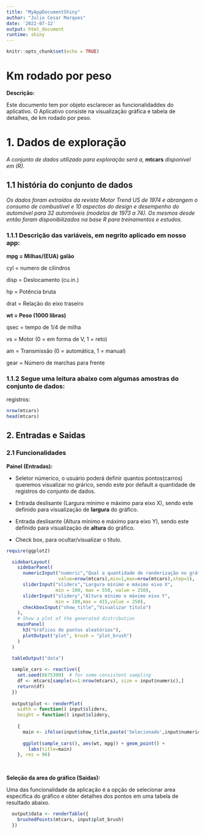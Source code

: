 ```yaml
---
title: "MyAppDocumentShiny"
author: "Julio Cesar Marques"
date: '2022-07-12'
output: html_document
runtime: shiny
---
```



```r
knitr::opts_chunk$set(echo = TRUE)
```

# Km rodado por peso

**Descrição:**

Este documento tem por objeto esclarecer as funcionalidaddes do aplicativo.
O Aplicativo consiste na visualização gráfica e tabela de detalhes, de km rodado por peso.

# 1. Dados de exploração

*A conjunto de dados utilizado para exploração será a,* **mtcars** *disponível em (R).*  

## 1.1 história do conjunto de dados

*Os dados foram extraídos da revista Motor Trend US de 1974 e abrangem o consumo de combustível e 10 aspectos do design e desempenho do automóvel para 32 automóveis (modelos de 1973 a 74). Os mesmos desde então foram disponibilizados na base R para treinamentos e estudos.*

### 1.1.1 Descrição das variáveis, em negrito aplicado em nosso app:

 **mpg =	Milhas/(EUA) galão**
 
 cyl	   = numero de cilindros 
 
 disp	 = Deslocamento (cu.in.) 
 
 hp	   = Potência bruta 
 
 drat	 = Relação do eixo traseiro 
 
 **wt	 = Peso (1000 libras)** 
 
 qsec	 = 	tempo de 1/4 de milha 
 
 vs	   = 	Motor (0 = em forma de V, 1 = reto) 
 
 am	   = Transmissão (0 = automática, 1 = manual) 
 
 gear	 = Número de marchas para frente


### 1.1.2 Segue uma leitura abaixo com algumas amostras do conjunto de dados:

registros:
```r
nrow(mtcars)
head(mtcars)

```

## 2. Entradas e Saidas

### 2.1 Funcionalidades

**Painel (Entradas):**

- Seletor númerico, o usuário poderá definir quantos pontos(carros) queremos  visualizar no grárico, sendo este por default a quantidade de registros do conjunto de dados.

- Entrada deslisante (Largura mínimo e máximo para eixo X), sendo este definido para visualização de **largura** do gráfico.

- Entrada deslisante (Altura mínimo e máximo para eixo Y), sendo este definido para visualização de **altura** do gráfico.

- Check box, para ocultar/visualizar o título.

```r
require(ggplot2)

  sidebarLayout(
    sidebarPanel(
      numericInput("numeric","Qual a quantidade de randerização no gráfico?",
                   value=nrow(mtcars),min=1,max=nrow(mtcars),step=1),
      sliderInput("sliderx","Largura mínimo e máximo eixo X",
                  min = 100, max = 550, value = 250),
      sliderInput("slidery","Altura mínimo e máximo eixo Y",
                  min = 100,max = 415,value = 250),
      checkboxInput("show_title","Visualizar título")
    ),
    # Show a plot of the generated distribution
    mainPanel(
      h3("Gráficos de pontos aleatórios"),
      plotOutput("plot", brush = "plot_brush")
    )
  )

  tableOutput("data")
  
  sample_cars <- reactive({
    set.seed(8675309)  # for some consistent sampling
    df <- mtcars[sample(x=1:nrow(mtcars), size = input$numeric),]
    return(df)
  })  
  
  output$plot <- renderPlot(
    width = function() input$sliderx,
    height = function() input$slidery,
    
    {
      main <- ifelse(input$show_title,paste('Selecionado',input$numeric, 'ponto(s)\n'),"")
      
      ggplot(sample_cars(), aes(wt, mpg)) + geom_point() +
        labs(title=main)       
    }, res = 96)
  
  
```

**Seleção da area do gráfico (Saídas):**

Uma das funcionalidade da aplicação é a opção de selecionar area especifica do gráfico e obter detalhes dos pontos em uma tabela de resultado abaixo.

```r

  output$data <- renderTable({
    brushedPoints(mtcars, input$plot_brush)
  })


```




